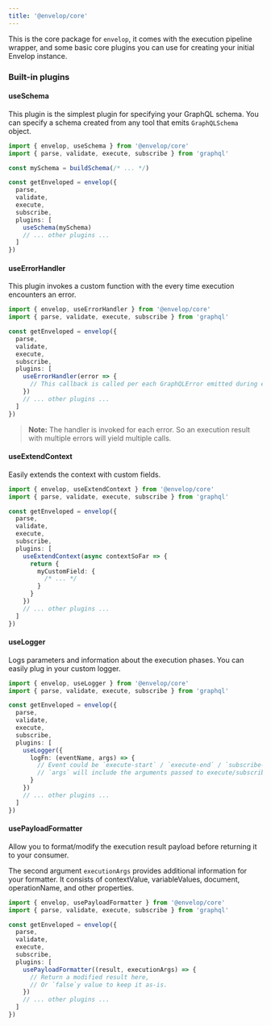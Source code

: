 ```yaml
---
title: '@envelop/core'
---
```


This is the core package for `envelop`, it comes with the execution pipeline wrapper, and some basic core plugins you can use for creating your initial Envelop instance.

### Built-in plugins

#### useSchema

This plugin is the simplest plugin for specifying your GraphQL schema. You can specify a schema created from any tool that emits `GraphQLSchema` object.

```ts
import { envelop, useSchema } from '@envelop/core'
import { parse, validate, execute, subscribe } from 'graphql'

const mySchema = buildSchema(/* ... */)

const getEnveloped = envelop({
  parse,
  validate,
  execute,
  subscribe,
  plugins: [
    useSchema(mySchema)
    // ... other plugins ...
  ]
})
```

#### useErrorHandler

This plugin invokes a custom function with the every time execution encounters an error.

```ts
import { envelop, useErrorHandler } from '@envelop/core'
import { parse, validate, execute, subscribe } from 'graphql'

const getEnveloped = envelop({
  parse,
  validate,
  execute,
  subscribe,
  plugins: [
    useErrorHandler(error => {
      // This callback is called per each GraphQLError emitted during execution phase
    })
    // ... other plugins ...
  ]
})
```

> **Note:** The handler is invoked for each error. So an execution result with multiple errors will yield multiple calls.

#### useExtendContext

Easily extends the context with custom fields.

```ts
import { envelop, useExtendContext } from '@envelop/core'
import { parse, validate, execute, subscribe } from 'graphql'

const getEnveloped = envelop({
  parse,
  validate,
  execute,
  subscribe,
  plugins: [
    useExtendContext(async contextSoFar => {
      return {
        myCustomField: {
          /* ... */
        }
      }
    })
    // ... other plugins ...
  ]
})
```

#### useLogger

Logs parameters and information about the execution phases. You can easily plug in your custom logger.

```ts
import { envelop, useLogger } from '@envelop/core'
import { parse, validate, execute, subscribe } from 'graphql'

const getEnveloped = envelop({
  parse,
  validate,
  execute,
  subscribe,
  plugins: [
    useLogger({
      logFn: (eventName, args) => {
        // Event could be `execute-start` / `execute-end` / `subscribe-start` / `subscribe-end`
        // `args` will include the arguments passed to execute/subscribe (in case of "start" event) and additional result in case of "end" event.
      }
    })
    // ... other plugins ...
  ]
})
```

#### usePayloadFormatter

Allow you to format/modify the execution result payload before returning it to your consumer.

The second argument `executionArgs` provides additional information for your formatter. It consists of contextValue, variableValues, document, operationName, and other properties.

```ts
import { envelop, usePayloadFormatter } from '@envelop/core'
import { parse, validate, execute, subscribe } from 'graphql'

const getEnveloped = envelop({
  parse,
  validate,
  execute,
  subscribe,
  plugins: [
    usePayloadFormatter((result, executionArgs) => {
      // Return a modified result here,
      // Or `false`y value to keep it as-is.
    })
    // ... other plugins ...
  ]
})
```
